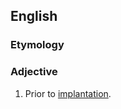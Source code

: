 ==English==

===Etymology===
{{prefix|en|pre|implantation}}

===Adjective===
{{en-adj|-}}

# {{lb|en|medical}} Prior to [[implantation]].